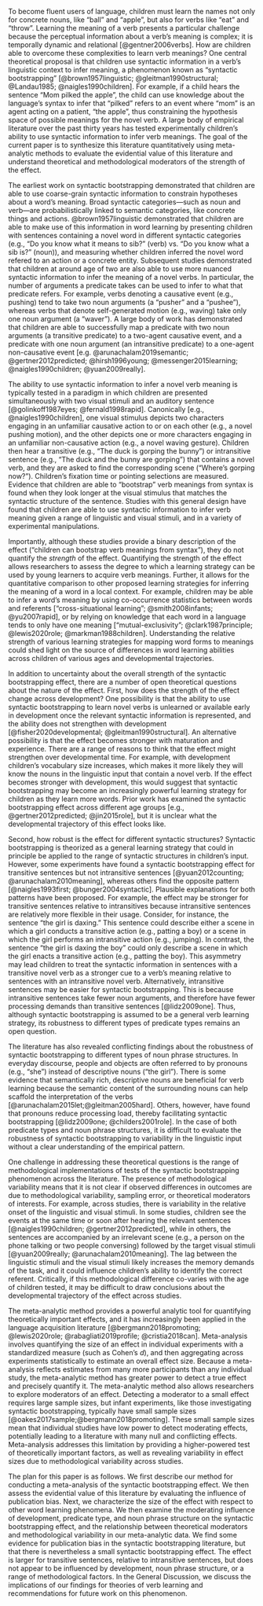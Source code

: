 To become fluent users of language, children must learn the names not only for concrete nouns, like “ball” and “apple”, but also for verbs like “eat” and “throw”. Learning the meaning of a verb presents a particular challenge because the perceptual information about a verb’s meaning is complex;  it is temporally dynamic and relational [@gentner2006verbs]. How are children able to overcome these complexities to learn verb meanings? One central theoretical proposal is that children use syntactic information in a verb’s linguistic context to infer meaning, a phenomenon known as “syntactic bootstrapping” [@brown1957linguistic; @gleitman1990structural; @Landau1985; @naigles1990children]. For example, if a child hears the sentence “Mom pilked the apple”, the child can use knowledge about the language’s syntax to infer that “pilked” refers to an event where “mom” is an agent acting on a patient, “the apple”, thus constraining the hypothesis space of possible meanings for the novel verb. A large body of empirical literature over the past thirty years has tested experimentally children’s ability to use syntactic information to infer verb meanings. The goal of the current paper is to synthesize this literature quantitatively using meta-analytic methods to evaluate the evidential value of this literature and understand theoretical and methodological moderators of the strength of the effect.
 
The earliest work on syntactic bootstrapping demonstrated that children are able to use coarse-grain syntactic information to constrain hypotheses about a word’s meaning.
Broad syntactic categories—such as noun and verb—are probabilistically linked to semantic categories, like concrete things and actions. @brown1957linguistic demonstrated that children are able to make use of this information in word learning by presenting  children with sentences containing a novel word in different syntactic categories (e.g., “Do you know what it means to sib?” (verb) vs. “Do you know what a sib is?” (noun)), and measuring whether children inferred the novel word refered to an action or a concrete entity.  Subsequent studies demonstrated that children at around age of two are also able to use more nuanced syntactic information to infer the meaning of a novel verbs. In particular, the number of arguments a predicate takes can be used to infer to what that predicate refers. For example, verbs denoting a causative event (e.g., pushing) tend to take two noun arguments (a “pusher” and a “pushee”), whereas verbs that denote self-generated motion (e.g., waving) take only one noun argument (a “waver”). A large body of work has demonstrated that children are able to successfully map a predicate with two noun arguments (a transitive predicate) to a two-agent causative event, and a predicate with one noun argument (an intransitive predicate) to a one-agent non-causative event [e.g. @arunachalam2019semantic; @gertner2012predicted; @hirsh1996young; @messenger2015learning; @naigles1990children; @yuan2009really].

The ability to use syntactic information to infer a novel verb meaning is typically tested in a paradigm in which children are presented simultaneously with two visual stimuli and an auditory sentence [@golinkoff1987eyes; @fernald1998rapid]. Canonically [e.g., @naigles1990children], one visual stimulus depicts two characters engaging in an unfamiliar causative action to or on each other (e.g., a novel pushing motion), and the other depicts one or more characters engaging in an unfamiliar non-causative action (e.g., a novel waving gesture). Children then hear a transitive (e.g., “The duck is gorping the bunny”) or intransitive sentence (e.g., “The duck and the bunny are gorping”) that contains a novel verb, and they are asked to find the corresponding scene (“Where’s gorping now?”). Children’s fixation time or pointing selections are measured. Evidence that children are able to “bootstrap” verb meanings from syntax is found when they look longer at the visual stimulus that matches the syntactic structure of the sentence. Studies with this general design have found that children are able to use syntactic information to infer verb meaning given a range of linguistic and visual stimuli, and in a variety of experimental manipulations. 

Importantly,  although these studies provide a binary description of the effect (“children can bootstrap verb meanings from syntax”), they do not quantify the *strength* of the effect. Quantifying the strength of the effect allows researchers to assess the degree to which a learning strategy can be used by young learners to acquire verb meanings. Further, it allows for the quantitative comparison to other proposed learning strategies for inferring the meaning of a word in a local context. For example, children may be able to infer a word’s meaning by using co-occurrence statistics between words and referents ["cross-situational learning"; @smith2008infants; @yu2007rapid], or by relying on knowledge that each word in a language tends to only have one meaning ["mutual-exclusivity"; @clark1987principle; @lewis2020role; @markman1988children]. Understanding the relative strength of various learning strategies for mapping word forms to meanings could shed light on the source of differences in word learning abilities across children of various ages and developmental trajectories.
	
In addition to uncertainty about the overall strength of the syntactic bootstrapping effect, there are a number of open theoretical questions about the nature of the effect. First, how does the strength of the effect change across development? One possibility is that the ability to use syntactic bootstrapping to learn novel verbs is unlearned or available early in development once the relevant syntactic information is represented, and the ability does not strengthen with development [@fisher2020developmental; @gleitman1990structural]. An alternative possibility is that the effect becomes stronger with maturation and experience. There are a range of reasons to think that the effect might strengthen over developmental time. For example, with development children’s vocabulary size increases, which  makes  it more likely they will know the nouns in the linguistic input that contain a novel verb. If the effect becomes stronger with development, this would suggest that syntactic bootstrapping may become an increasingly powerful learning strategy for children as they learn more words. Prior work has examined the syntactic bootstrapping effect across different age groups [e.g., @gertner2012predicted; @jin2015role], but it is unclear what the developmental trajectory of this effect looks like. 

Second, how robust is the effect for different syntactic structures? Syntactic bootstrapping is theorized as a general learning strategy that could in principle be applied to the range of syntactic structures in children’s input. However, some experiments have found a syntactic bootstrapping effect for transitive sentences but not intransitive sentences [@yuan2012counting; @arunachalam2010meaning], whereas others find the opposite pattern [@naigles1993first; @bunger2004syntactic]. Plausible explanations for both patterns have been proposed. For example, the effect may be stronger for transitive sentences relative to intransitives because intransitive sentences are relatively more flexible in their usage. Consider, for instance, the sentence “the girl is daxing.” This sentence could describe either a scene in which a girl conducts a transitive action (e.g., patting a boy) or a scene in which the girl  performs an intransitive action (e.g., jumping). In contrast, the sentence “the girl is daxing the boy” could only describe a scene in which the girl enacts a transitive action (e.g., patting the boy). This asymmetry may lead children to treat the syntactic information in sentences with a transitive novel verb as a stronger cue to a verb’s meaning relative to sentences with an intransitive novel verb. Alternatively, intransitive sentences may be easier for syntactic bootstrapping. This is because intransitive sentences take fewer noun arguments, and therefore have fewer processing demands than transitive sentences [@lidz2009one]. Thus, although syntactic bootstrapping is assumed to be a general verb learning strategy, its robustness to different types of predicate types remains an open question.

The literature has also revealed conflicting findings about the robustness of syntactic bootstrapping to different types of noun phrase structures. In everyday discourse, people and objects are often referred to by pronouns (e.g., “she”) instead of descriptive nouns (“the girl”). There is some evidence that semantically rich, descriptive nouns are beneficial for verb learning because the semantic content of the surrounding nouns can help scaffold the interpretation of the verbs [@arunachalam2015let;@gleitman2005hard]. Others, however, have found that pronouns reduce processing load, thereby facilitating syntactic bootstrapping [@lidz2009one; @childers2001role]. In the case of both predicate types and noun phrase structures, it is difficult to evaluate the robustness of syntactic bootstrapping to variability in the linguistic input without a clear understanding of the empirical pattern. 

One challenge in addressing these theoretical questions is the range of methodological implementations of tests of the syntactic bootstrapping phenomenon across the literature. The presence of methodological variability means that it is not clear if observed differences in outcomes are due to methodological variability, sampling error, or theoretical moderators of interests.  For example, across studies, there is variability in the relative onset of the linguistic and visual stimuli. In some studies, children see the events at the same time or soon after hearing the relevant sentences [@naigles1990children; @gertner2012predicted], while in others, the sentences are accompanied by an irrelevant scene (e.g., a person on the phone talking or two people conversing) followed by the target visual stimuli [@yuan2009really; @arunachalam2010meaning]. The lag between the linguistic stimuli and the visual stimuli likely increases the memory demands of the task, and it could influence children's ability to identify the correct referent. Critically, if this methodological difference co-varies with the age of children tested, it may be difficult to draw conclusions about the developmental trajectory of the effect across studies. 

The meta-analytic method provides a powerful analytic tool for quantifying theoretically important effects, and it has increasingly been applied in the language acquisition literature [@bergmann2018promoting; @lewis2020role; @rabagliati2019profile; @cristia2018can]. Meta-analysis involves quantifying the size of an effect in individual experiments with a standardized measure (such as Cohen’s $d$), and then aggregating across experiments statistically to estimate an overall effect size. Because a meta-analysis reflects estimates from many more participants than any individual study, the meta-analytic method has greater power to detect a true effect and precisely quantify it.  The meta-analytic method also allows researchers to explore moderators of an effect. Detecting a moderator to a small effect requires large sample sizes, but infant experiments, like those investigating syntactic bootstrapping, typically have small sample sizes  [@oakes2017sample;@bergmann2018promoting]. These small sample sizes mean that individual studies have low power to detect moderating effects, potentially leading to a literature with many null and conflicting effects. Meta-analysis addresses this limitation by providing a higher-powered test of theoretically important factors, as well as revealing variability in effect sizes due to methodological variability across studies. 

The plan for this paper is as follows. We first describe our method for conducting a meta-analysis of the syntactic bootstrapping effect. We then assess the evidential value of this literature by evaluating the influence of publication bias. Next, we characterize the size of the effect with respect to other word learning phenomena. We then examine the moderating influence of development, predicate type, and noun phrase structure on the syntactic bootstrapping effect, and the relationship between theoretical moderators and methodological variability in our meta-analytic data.  We find some evidence for publication bias in the syntactic bootstrapping literature, but that there is nevertheless a small syntactic bootstrapping effect. The effect is larger for transitive sentences, relative to intransitive sentences, but does not appear to be influenced by development, noun phrase structure, or a range of methodological factors. In the General Discussion, we discuss the implications of our findings for theories of verb learning and recommendations for future work on this phenomenon.
